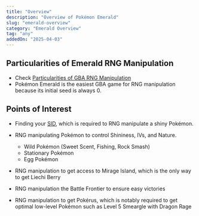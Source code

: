 ```yaml
---
title: "Overview"
description: "Overview of Pokémon Emerald"
slug: "emerald-overview"
category: "Emerald Overview"
tag: "any"
addedOn: "2025-04-03"
---
```


## Particularities of Emerald RNG Manipulation
 - Check [Particularities of GBA RNG Manipulation](/gba-overview)
 - Pokémon Emerald is the easiest GBA game for RNG manipulation because its initial seed is always 0.

## Points of Interest
- Finding your [SID](/gen3-sid), which is required to RNG manipulate a shiny Pokémon.

- RNG manipulating Pokémon to control Shininess, IVs, and Nature.
  - Wild Pokémon (Sweet Scent, Fishing, Rock Smash)
  - Stationary Pokémon
  - Egg Pokémon

- RNG manipulation to get access to Mirage Island, which is the only way to get Liechi Berry

- RNG manipulation the Battle Frontier to ensure easy victories

- RNG manipulation to get Pokérus, which is notably required to get optimal low-level Pokémon such as Level 5 Smeargle with Dragon Rage 
